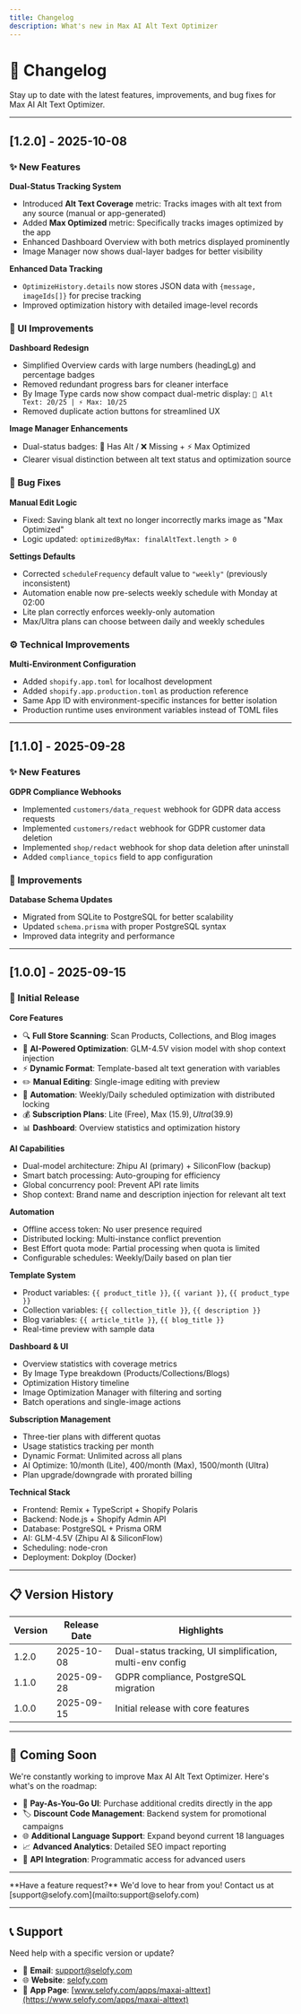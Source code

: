 ```yaml
---
title: Changelog
description: What's new in Max AI Alt Text Optimizer
---
```



# 📝 Changelog

Stay up to date with the latest features, improvements, and bug fixes for Max AI Alt Text Optimizer.

---

## [1.2.0] - 2025-10-08

### ✨ New Features

**Dual-Status Tracking System**
- Introduced **Alt Text Coverage** metric: Tracks images with alt text from any source (manual or app-generated)
- Added **Max Optimized** metric: Specifically tracks images optimized by the app
- Enhanced Dashboard Overview with both metrics displayed prominently
- Image Manager now shows dual-layer badges for better visibility

**Enhanced Data Tracking**
- `OptimizeHistory.details` now stores JSON data with `{message, imageIds[]}` for precise tracking
- Improved optimization history with detailed image-level records

### 🎨 UI Improvements

**Dashboard Redesign**
- Simplified Overview cards with large numbers (headingLg) and percentage badges
- Removed redundant progress bars for cleaner interface
- By Image Type cards now show compact dual-metric display: `📝 Alt Text: 20/25 | ⚡ Max: 10/25`
- Removed duplicate action buttons for streamlined UX

**Image Manager Enhancements**
- Dual-status badges: 📝 Has Alt / ❌ Missing + ⚡ Max Optimized
- Clearer visual distinction between alt text status and optimization source

### 🐛 Bug Fixes

**Manual Edit Logic**
- Fixed: Saving blank alt text no longer incorrectly marks image as "Max Optimized"
- Logic updated: `optimizedByMax: finalAltText.length > 0`

**Settings Defaults**
- Corrected `scheduleFrequency` default value to `"weekly"` (previously inconsistent)
- Automation enable now pre-selects weekly schedule with Monday at 02:00
- Lite plan correctly enforces weekly-only automation
- Max/Ultra plans can choose between daily and weekly schedules

### ⚙️ Technical Improvements

**Multi-Environment Configuration**
- Added `shopify.app.toml` for localhost development
- Added `shopify.app.production.toml` as production reference
- Same App ID with environment-specific instances for better isolation
- Production runtime uses environment variables instead of TOML files

---

## [1.1.0] - 2025-09-28

### ✨ New Features

**GDPR Compliance Webhooks**
- Implemented `customers/data_request` webhook for GDPR data access requests
- Implemented `customers/redact` webhook for GDPR customer data deletion
- Implemented `shop/redact` webhook for shop data deletion after uninstall
- Added `compliance_topics` field to app configuration

### 🔧 Improvements

**Database Schema Updates**
- Migrated from SQLite to PostgreSQL for better scalability
- Updated `schema.prisma` with proper PostgreSQL syntax
- Improved data integrity and performance

---

## [1.0.0] - 2025-09-15

### 🎉 Initial Release

**Core Features**
- 🔍 **Full Store Scanning**: Scan Products, Collections, and Blog images
- 🤖 **AI-Powered Optimization**: GLM-4.5V vision model with shop context injection
- ⚡ **Dynamic Format**: Template-based alt text generation with variables
- ✏️ **Manual Editing**: Single-image editing with preview
- 🔄 **Automation**: Weekly/Daily scheduled optimization with distributed locking
- 💰 **Subscription Plans**: Lite (Free), Max ($15.9), Ultra ($39.9)
- 📊 **Dashboard**: Overview statistics and optimization history

**AI Capabilities**
- Dual-model architecture: Zhipu AI (primary) + SiliconFlow (backup)
- Smart batch processing: Auto-grouping for efficiency
- Global concurrency pool: Prevent API rate limits
- Shop context: Brand name and description injection for relevant alt text

**Automation**
- Offline access token: No user presence required
- Distributed locking: Multi-instance conflict prevention
- Best Effort quota mode: Partial processing when quota is limited
- Configurable schedules: Weekly/Daily based on plan tier

**Template System**
- Product variables: `{{ product_title }}`, `{{ variant }}`, `{{ product_type }}`
- Collection variables: `{{ collection_title }}`, `{{ description }}`
- Blog variables: `{{ article_title }}`, `{{ blog_title }}`
- Real-time preview with sample data

**Dashboard & UI**
- Overview statistics with coverage metrics
- By Image Type breakdown (Products/Collections/Blogs)
- Optimization History timeline
- Image Optimization Manager with filtering and sorting
- Batch operations and single-image actions

**Subscription Management**
- Three-tier plans with different quotas
- Usage statistics tracking per month
- Dynamic Format: Unlimited across all plans
- AI Optimize: 10/month (Lite), 400/month (Max), 1500/month (Ultra)
- Plan upgrade/downgrade with prorated billing

**Technical Stack**
- Frontend: Remix + TypeScript + Shopify Polaris
- Backend: Node.js + Shopify Admin API
- Database: PostgreSQL + Prisma ORM
- AI: GLM-4.5V (Zhipu AI & SiliconFlow)
- Scheduling: node-cron
- Deployment: Dokploy (Docker)

---

## 📋 Version History

| Version | Release Date | Highlights |
|---------|--------------|------------|
| 1.2.0   | 2025-10-08  | Dual-status tracking, UI simplification, multi-env config |
| 1.1.0   | 2025-09-28  | GDPR compliance, PostgreSQL migration |
| 1.0.0   | 2025-09-15  | Initial release with core features |

---

## 🔮 Coming Soon

We're constantly working to improve Max AI Alt Text Optimizer. Here's what's on the roadmap:

- 🎫 **Pay-As-You-Go UI**: Purchase additional credits directly in the app
- 🏷️ **Discount Code Management**: Backend system for promotional campaigns
- 🌐 **Additional Language Support**: Expand beyond current 18 languages
- 📈 **Advanced Analytics**: Detailed SEO impact reporting
- 🔗 **API Integration**: Programmatic access for advanced users

---

<Callout type="info">
**Have a feature request?** We'd love to hear from you! Contact us at [support@selofy.com](mailto:support@selofy.com)
</Callout>

---

## 📞 Support

Need help with a specific version or update?
- 📧 **Email**: [support@selofy.com](mailto:support@selofy.com)
- 🌐 **Website**: [selofy.com](https://selofy.com)
- 📱 **App Page**: [www.selofy.com/apps/maxai-alttext](https://www.selofy.com/apps/maxai-alttext)

